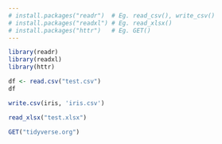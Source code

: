 ```yaml
---
# install.packages("readr")  # Eg. read_csv(), write_csv()
# install.packages("readxl") # Eg. read_xlsx()
# install.packages("httr")   # Eg. GET()
---
```

```r
library(readr)
library(readxl)
library(httr)
```
```r
df <- read.csv("test.csv")
df
```
```r
write.csv(iris, 'iris.csv')
```
```r
read_xlsx("test.xlsx")
```
```r
GET("tidyverse.org")
```



